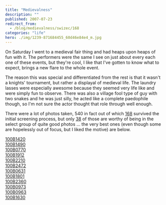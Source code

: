 ```yaml
---
title: "Medievalness"
description: ""
published: 2007-07-23
redirect_from:
  - /blog/medievalness/swizec/168
categories: "life"
hero: ./img/1239-871684455_60d46e84e4_m.jpg
---
```


On Saturday I went to a medieval fair thing and had heaps upon heaps of fun with it. The performers were the same I see on just about every each one of these events, but they're cool, I like that I've gotten to know what to expect, brings a new flare to the whole event.

The reason this was special and differentiated from the rest is that it wasn't a knights' tournament, but rather a displayal of medieval life. The laundry lasses were especially awesome because they seemed very life like and were simply fun to observe. There was also a village fool type of guy with two snakes and he was just silly, he acted like a complete paedophile though, so I'm not sure the actor thought that role through well enough.

There were a lot of photos taken, 540 in fact out of which [168](http://picasaweb.google.com/swizec/OgnjenaKartuzija) survived the initial screening process, but only [38](http://picasaweb.google.com/swizec/OgnjenaKartuzija) of those are worthy of being in the select group of quite good photos ... the very best ones (even though some are hopelessly out of focus, but I liked the motive) are below.

[100B1420](./img/1239-871684455_60d46e84e4_m.jpg)  
[100B1490](./img/1289-872536922_ad1cb11c53_m.jpg)  
[100B0770](./img/1330-872528270_ddab45935f_m.jpg)  
[100B1912](./img/1420-872542428_35219e8284_m.jpg)  
[100B2210](./img/1278-872546930_72fe8e3162_m.jpg)  
[100B2472](./img/1438-871698261_986cd898ff_m.jpg)  
[100B0631](./img/1163-871676069_4b0d183a16_m.jpg)  
[100B1801](./img/1008-872540962_5aa82d73fb_m.jpg)  
[100B2360](./img/1127-871697027_2e2e4db254_m.jpg)  
[100B0973](./img/1071-872531406_1e225b0f2a_m.jpg)  
[100B0963](./img/1383-871680047_4598faeb46_m.jpg)  
[100B1630](./img/1339-872539552_9c1f86907a_m.jpg)